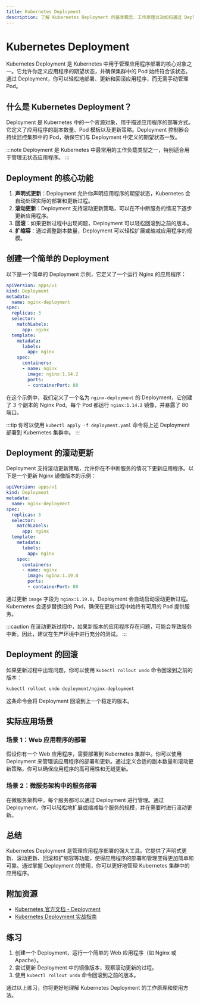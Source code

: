 ```yaml
---
title: Kubernetes Deployment
description: 了解 Kubernetes Deployment 的基本概念、工作原理以及如何通过 Deployment 管理应用程序的部署和更新。
---
```


# Kubernetes Deployment

Kubernetes Deployment 是 Kubernetes 中用于管理应用程序部署的核心对象之一。它允许你定义应用程序的期望状态，并确保集群中的 Pod 始终符合该状态。通过 Deployment，你可以轻松地部署、更新和回滚应用程序，而无需手动管理 Pod。

## 什么是 Kubernetes Deployment？

Deployment 是 Kubernetes 中的一个资源对象，用于描述应用程序的部署方式。它定义了应用程序的副本数量、Pod 模板以及更新策略。Deployment 控制器会持续监控集群中的 Pod，确保它们与 Deployment 中定义的期望状态一致。

:::note
Deployment 是 Kubernetes 中最常用的工作负载类型之一，特别适合用于管理无状态应用程序。
:::

## Deployment 的核心功能

1. **声明式更新**：Deployment 允许你声明应用程序的期望状态，Kubernetes 会自动处理实际的部署和更新过程。
2. **滚动更新**：Deployment 支持滚动更新策略，可以在不中断服务的情况下逐步更新应用程序。
3. **回滚**：如果更新过程中出现问题，Deployment 可以轻松回滚到之前的版本。
4. **扩缩容**：通过调整副本数量，Deployment 可以轻松扩展或缩减应用程序的规模。

## 创建一个简单的 Deployment

以下是一个简单的 Deployment 示例，它定义了一个运行 Nginx 的应用程序：

```yaml
apiVersion: apps/v1
kind: Deployment
metadata:
  name: nginx-deployment
spec:
  replicas: 3
  selector:
    matchLabels:
      app: nginx
  template:
    metadata:
      labels:
        app: nginx
    spec:
      containers:
      - name: nginx
        image: nginx:1.14.2
        ports:
        - containerPort: 80
```

在这个示例中，我们定义了一个名为 `nginx-deployment` 的 Deployment，它创建了 3 个副本的 Nginx Pod。每个 Pod 都运行 `nginx:1.14.2` 镜像，并暴露了 80 端口。

:::tip
你可以使用 `kubectl apply -f deployment.yaml` 命令将上述 Deployment 部署到 Kubernetes 集群中。
:::

## Deployment 的滚动更新

Deployment 支持滚动更新策略，允许你在不中断服务的情况下更新应用程序。以下是一个更新 Nginx 镜像版本的示例：

```yaml
apiVersion: apps/v1
kind: Deployment
metadata:
  name: nginx-deployment
spec:
  replicas: 3
  selector:
    matchLabels:
      app: nginx
  template:
    metadata:
      labels:
        app: nginx
    spec:
      containers:
      - name: nginx
        image: nginx:1.19.0
        ports:
        - containerPort: 80
```

通过更新 `image` 字段为 `nginx:1.19.0`，Deployment 会自动启动滚动更新过程。Kubernetes 会逐步替换旧的 Pod，确保在更新过程中始终有可用的 Pod 提供服务。

:::caution
在滚动更新过程中，如果新版本的应用程序存在问题，可能会导致服务中断。因此，建议在生产环境中进行充分的测试。
:::

## Deployment 的回滚

如果更新过程中出现问题，你可以使用 `kubectl rollout undo` 命令回滚到之前的版本：

```bash
kubectl rollout undo deployment/nginx-deployment
```

这条命令会将 Deployment 回滚到上一个稳定的版本。

## 实际应用场景

### 场景 1：Web 应用程序的部署

假设你有一个 Web 应用程序，需要部署到 Kubernetes 集群中。你可以使用 Deployment 来管理该应用程序的部署和更新。通过定义合适的副本数量和滚动更新策略，你可以确保应用程序的高可用性和无缝更新。

### 场景 2：微服务架构中的服务部署

在微服务架构中，每个服务都可以通过 Deployment 进行管理。通过 Deployment，你可以轻松地扩展或缩减每个服务的规模，并在需要时进行滚动更新。

## 总结

Kubernetes Deployment 是管理应用程序部署的强大工具。它提供了声明式更新、滚动更新、回滚和扩缩容等功能，使得应用程序的部署和管理变得更加简单和可靠。通过掌握 Deployment 的使用，你可以更好地管理 Kubernetes 集群中的应用程序。

## 附加资源

- [Kubernetes 官方文档 - Deployment](https://kubernetes.io/docs/concepts/workloads/controllers/deployment/)
- [Kubernetes Deployment 实战指南](https://kubernetes.io/docs/tutorials/kubernetes-basics/deploy-app/deploy-intro/)

## 练习

1. 创建一个 Deployment，运行一个简单的 Web 应用程序（如 Nginx 或 Apache）。
2. 尝试更新 Deployment 中的镜像版本，观察滚动更新的过程。
3. 使用 `kubectl rollout undo` 命令回滚到之前的版本。

通过以上练习，你将更好地理解 Kubernetes Deployment 的工作原理和使用方法。